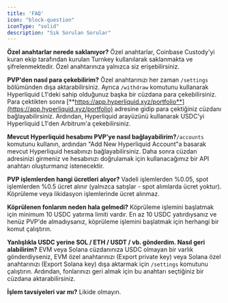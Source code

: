 ```yaml
---
title: 'FAQ'
icon: "block-question"
iconType: "solid"
description: "Sık Sorulan Sorular"
---
```


**Özel anahtarlar nerede saklanıyor?**
Özel anahtarlar, Coinbase Custody'yi kuran ekip tarafından kurulan Turnkey kullanılarak saklanmakta ve şifrelenmektedir. Özel anahtarınıza yalnızca siz erişebilirsiniz.

**PVP'den nasıl para çekebilirim?**
Özel anahtarınızı her zaman `/settings` bölümünden dışa aktarabilirsiniz.
Ayrıca `/withdraw` komutunu kullanarak Hyperliquid L1'deki sahip olduğunuz başka bir cüzdana para çekebilirsiniz. Para çektikten sonra [**https://app.hyperliquid.xyz/portfolio**](https://app.hyperliquid.xyz/portfolio) adresine gidip para çektiğiniz cüzdanı bağlayabilirsiniz. Ardından, Hyperliquid arayüzünü kullanarak USDC'yi Hyperliquid L1'den Arbitrum'a çekebilirsiniz.

**Mevcut Hyperliquid hesabımı PVP'ye nasıl bağlayabilirim?**`/accounts` komutunu kullanın, ardından "Add New Hyperliquid Account"a basarak mevcut Hyperliquid hesabınızı bağlayabilirsiniz. Daha sonra cüzdan adresinizi girmeniz ve hesabınızı doğrulamak için kullanacağımız bir API anahtarı oluşturmanız istenecektir.

**PVP işlemlerden hangi ücretleri alıyor?**
Vadeli işlemlerden %0.05, spot işlemlerden %0.5 ücret alınır (yalnızca satışlar - spot alımlarda ücret yoktur). Köprüleme veya likidasyon işlemlerinde ücret alınmaz.

**Köprülenen fonlarım neden hala gelmedi?**
Köprüleme işlemini başlatmak için minimum 10 USDC yatırma limiti vardır. En az 10 USDC yatırdıysanız ve henüz PVP'de almadıysanız, köprüleme işlemini başlatmak için herhangi bir komut çalıştırın.

**Yanlışlıkla USDC yerine SOL / ETH / USDT / vb. gönderdim. Nasıl geri alabilirim?**
EVM veya Solana cüzdanınıza USDC olmayan bir varlık gönderdiyseniz, EVM özel anahtarınızı (Export private key) veya Solana özel anahtarınızı (Export Solana key) dışa aktarmak için `/settings` komutunu çalıştırın. Ardından, fonlarınızı geri almak için bu anahtarı seçtiğiniz bir cüzdana aktarabilirsiniz.

**İşlem tavsiyeleri var mı?**
Likide olmayın.